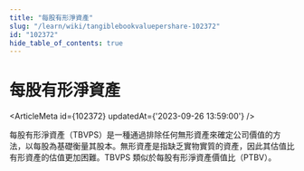 ```yaml
---
title: "每股有形淨資產"
slug: "/learn/wiki/tangiblebookvaluepershare-102372"
id: "102372"
hide_table_of_contents: true
---
```



# 每股有形淨資產

<ArticleMeta id={102372} updatedAt={'2023-09-26 13:59:00'} />
<div className='border-solid border-b border-t-0 my-4 border-[var(--ifm-color-gray-300)]' />

每股有形淨資產（TBVPS）是一種通過排除任何無形資產來確定公司價值的方法，以每股為基礎衡量其股本。無形資產是指缺乏實物實質的資產，因此其估值比有形資產的估值更加困難。TBVPS 類似於每股有形淨資產價值比（PTBV）。

